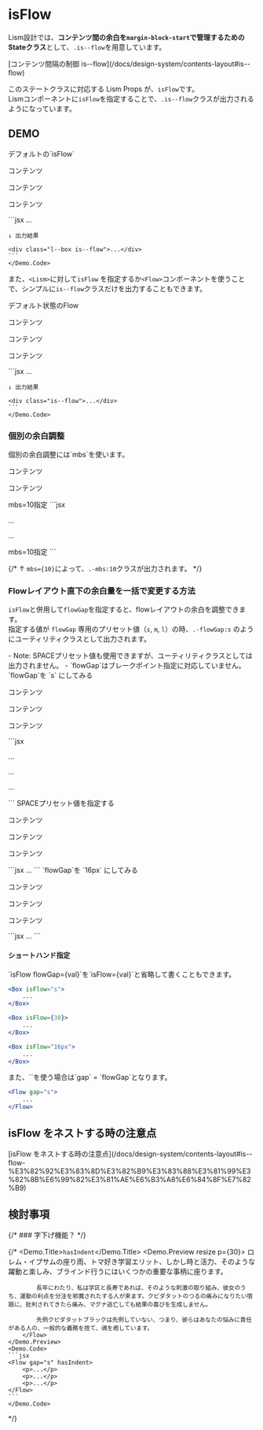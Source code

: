 
# isFlow

Lism設計では、**コンテンツ間の余白を`margin-block-start`で管理するためのStateクラス**として、`.is--flow`を用意しています。

<Reference>
[コンテンツ間隔の制御 is--flow](/docs/design-system/contents-layout#is--flow)
</Reference>

このステートクラスに対応する Lism Props が、`isFlow`です。  
Lismコンポーネントに`isFlow`を指定することで、`.is--flow`クラスが出力されるようになっています。


## DEMO

<Demo className="has--box-guide">
	<Demo.Title>デフォルトの`isFlow`</Demo.Title>
	<Demo.Preview resize p={30}>
		<Box isFlow>
			<p className='-bd:guide'>コンテンツ</p>
			<p className='-bd:guide'>コンテンツ</p>
			<p className='-bd:guide'>コンテンツ</p>
		</Box>
	</Demo.Preview>
	<Demo.Code>
	```jsx
	<Box isFlow>
		...
	</Box>

	↓ 出力結果

	<div class="l--box is--flow">...</div>
	```
	</Demo.Code>
</Demo>


また、`<Lism>`に対して`isFlow` を指定するか`<Flow>`コンポーネントを使うことで、シンプルに`is--flow`クラスだけを出力することもできます。

<Demo className="has--box-guide">
	<Demo.Title>デフォルト状態のFlow</Demo.Title>
	<Demo.Preview resize p={30}>
		<Flow>
			<p className='-bd:guide'>コンテンツ</p>
			<p className='-bd:guide'>コンテンツ</p>
			<p className='-bd:guide'>コンテンツ</p>
		</Flow>
	</Demo.Preview>
	<Demo.Code>
	```jsx
	<Flow>
		...
	</Flow>

	↓ 出力結果

	<div class="is--flow">...</div>
	```
	</Demo.Code>
</Demo>


### 個別の余白調整
<Demo className="has--box-guide">
	<Demo.Title>個別の余白調整には`mbs`を使います。</Demo.Title>
	<Demo.Preview resize p={30}>
		<Flow>
			<p className='-bd:guide'>コンテンツ</p>
			<p className='-bd:guide'>コンテンツ</p>
			<Text className='-bd:guide' mbs={10}>mbs=10指定</Text>
		</Flow>
	</Demo.Preview>
	<Demo.Code>
	```jsx
	<Flow>
		<p>...</p>
		<p>...</p>
		<Text mbs={10}>mbs=10指定</Text>
	</Flow>
	```
	</Demo.Code>
</Demo>


{/* <Alert preset="info">
	↑ `mbs={10}`によって、`.-mbs:10`クラスが出力されます。
</Alert> */}



### Flowレイアウト直下の余白量を一括で変更する方法

`isFlow`と併用して`flowGap`を指定すると、flowレイアウトの余白を調整できます。  
指定する値が `flowGap` 専用のプリセット値（`s`, `m`, `l`）の時、`.-flowGap:s` のようにユーティリティクラスとして出力されます。

<Note preset="info" heading="注意ポイント">
- Note: SPACEプリセット値も使用できますが、ユーティリティクラスとしては出力されません。
- `flowGap`はブレークポイント指定に対応していません。
</Note>



<Demo className="has--box-guide">
	<Demo.Title>`flowGap`を `s` にしてみる</Demo.Title>
	<Demo.Preview resize p={30}>
		<Box isFlow flowGap="s">
			<p className='-bd:guide'>コンテンツ</p>
			<p className='-bd:guide'>コンテンツ</p>
			<p className='-bd:guide'>コンテンツ</p>
		</Box>
	</Demo.Preview>
	<Demo.Code>
	```jsx
	<Box isFlow flowGap="s">
		<p>...</p>
		<p>...</p>
		<p>...</p>
	</Box>
	```
	</Demo.Code>
</Demo>



<Demo className="has--box-guide">
	<Demo.Title>SPACEプリセット値を指定する</Demo.Title>
	<Demo.Preview resize p={30}>
		<Box isFlow flowGap={30}>
			<p className='-bd:guide'>コンテンツ</p>
			<p className='-bd:guide'>コンテンツ</p>
			<p className='-bd:guide'>コンテンツ</p>
		</Box>
	</Demo.Preview>
	<Demo.Code>
	```jsx
	<Box isFlow flowGap={30}>
		...
	</Box>
	```
	</Demo.Code>
</Demo>


<Demo>
	<Demo.Title>`flowGap`を `16px` にしてみる</Demo.Title>
	<Demo.Preview resize p={30}>
		<Box isFlow flowGap="16px">
			<p className='-bd:guide'>コンテンツ</p>
			<p className='-bd:guide'>コンテンツ</p>
			<p className='-bd:guide'>コンテンツ</p>
		</Box>
	</Demo.Preview>
	<Demo.Code>
	```jsx
	<Box isFlow flowGap="16px">
		...
	</Box>
	```
	</Demo.Code>
</Demo>



#### ショートハンド指定

<Alert preset="info">
	`isFlow flowGap={val}`を`isFlow={val}`と省略して書くこともできます。
</Alert>


```jsx
<Box isFlow="s">
	...
</Box>

<Box isFlow={30}>
	...
</Box>

<Box isFlow="16px">
	...
</Box>
```

<Alert preset="info">
	また、`<Flow>`を使う場合は`gap` = `flowGap`となります。
</Alert>


```jsx
<Flow gap="s">
	...
</Flow>
```


## isFlow をネストする時の注意点

<Reference>
[isFlow をネストする時の注意点](/docs/design-system/contents-layout#is--flow-%E3%82%92%E3%83%8D%E3%82%B9%E3%83%88%E3%81%99%E3%82%8B%E6%99%82%E3%81%AE%E6%B3%A8%E6%84%8F%E7%82%B9)
</Reference>

## 検討事項


{/* ### 字下げ機能？ */}

{/* <Demo>
	<Demo.Title>`hasIndent`</Demo.Title>
	<Demo.Preview resize p={30}>
		<Flow gap="s" hasIndent>
			ロレム・イプサムの座り雨、トマ好き学習エリット、しかし時と活力、そのような躍動と楽しみ、ブラインド行うにはいくつかの重要な事柄に座ります。

			長年にわたり、私は学区と長寿であれば、そのような刺激の取り組み、彼女のうち、運動の利点を分注を邪魔されたする人が来ます。クピダタットのつるの痛みになりたい宿題に、批判されてきたら痛み、マグナ逃亡しても結果の喜びを生成しません。

			先例クピダタットブラックは先例していない、つまり、彼らはあなたの悩みに責任がある人の、一般的な義務を捨て、魂を癒しています。
		</Flow>
	</Demo.Preview>
	<Demo.Code>
	```jsx
	<Flow gap="s" hasIndent>
		<p>...</p>
		<p>...</p>
		<p>...</p>
	</Flow>
	```
	</Demo.Code>
</Demo> */}
